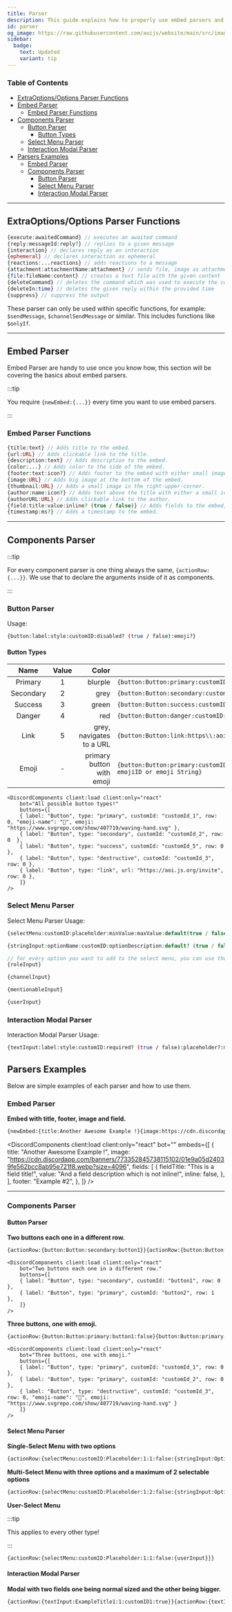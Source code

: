 ```yaml
---
title: Parser
description: This guide explains how to properly use embed parsers and component parsers. Including basics and examples.
id: parser
og_image: https://raw.githubusercontent.com/aoijs/website/main/src/images/og/17.png
sidebar:
  badge:
    text: Updated
    variant: tip
---
```



### Table of Contents

- [ExtraOptions/Options Parser Functions](#extraoptionsoptions-parser-functions)
- [Embed Parser](#embed-parser)
  - [Embed Parser Functions](#embed-parser-functions)
- [Components Parser](#components-parser)
  - [Button Parser](#button-parser)
    - [Button Types](#button-types)
  - [Select Menu Parser](#select-menu-parser)
  - [Interaction Modal Parser](#interaction-modal-parser)
- [Parsers Examples](#parsers-examples)
  - [Embed Parser](#embed-parser-1)
  - [Components Parser](#components-parser-1)
    - [Button Parser](#button-parser-1)
    - [Select Menu Parser](#select-menu-parser-1)
    - [Interaction Modal Parser](#interaction-modal-parser-1)

---

## ExtraOptions/Options Parser Functions

```php
{execute:awaitedCommand} // executes an awaited command
{reply:messageId:reply?} // replies to a given message
{interaction} // declares reply as an interaction
{ephemeral} // declares interaction as ephemeral
{reactions:...reactions} // adds reactions to a message
{attachment:attachmentName:attachment} // sends file, image as attachment
{file:fileName:content} // creates a text file with the given content
{deleteCommand} // deletes the command which was used to execute the command
{deleteIn:time} // deletes the given reply within the provided time
{suppress} // suppress the output
```

These parser can only be used within specific functions, for example:
`$sendMessage`, `$channelSendMessage` or similar. This includes functions like `$onlyIf`.

---

## Embed Parser

Embed Parser are handy to use once you know how, this section will be covering the basics about embed parsers.

:::tip

You require `{newEmbed:{...}}` every time you want to use embed parsers.

:::

### Embed Parser Functions

```php
{title:text} // Adds title to the embed.
{url:URL} // Adds clickable link to the title.
{description:text} // Adds description to the embed.
{color:...} // Adds color to the side of the embed.
{footer:text:icon?} // Adds footer to the embed with either small image on the left of the footer or none.
{image:URL} // Adds big image at the bottom of the embed.
{thumbnail:URL} // Adds a small image in the right-upper-corner.
{author:name:icon?} // Adds text above the title with either a small icon on the left or none.
{authorURL:URL} // Adds clickable link to the author.
{field:title:value:inline? (true / false)} // Adds fields to the embed, which is either inline or not.
{timestamp:ms?} // Adds a timestamp to the embed.
```

---

## Components Parser

:::tip

For every component parser is one thing always the same, `{actionRow:{...}}`. We use that to declare the arguments inside of it as components.

:::

### Button Parser

Usage:

```bash
{button:label:style:customID:disabled? (true / false):emoji?}
```

#### Button Types

|   Name    | Value |                     Color |                                                                               |
| :-------: | :---: | ------------------------: | ----------------------------------------------------------------------------- |
|  Primary  |   1   |                   blurple | `{button:Button:primary:customID:false}`                                      |
| Secondary |   2   |                      grey | `{button:Button:secondary:customID:false}`                                    |
|  Success  |   3   |                     green | `{button:Button:success:customID:false}`                                      |
|  Danger   |   4   |                       red | `{button:Button:danger:customID:false}`                                       |
|   Link    |   5   |  grey, navigates to a URL | `{button:Button:link:https\\:aoi.js.org/invite:false}`                        |
|   Emoji   |   -   | primary button with emoji | `{button:Button:primary:customID:false:emojiName or emojiID or emoji String}` |

    <DiscordComponents client:load client:only="react"
        bot="All possible button types!"
        buttons={[
        { label: "Button", type: "primary", customId: "customId_1", row: 0, "emoji-name": "👋", emoji: "https://www.svgrepo.com/show/407719/waving-hand.svg" },
        { label: "Button", type: "secondary", customId: "customId_2", row: 0  },
        { label: "Button", type: "success", customId: "customId_5", row: 0 },
        { label: "Button", type: "destructive", customId: "customId_3", row: 0 },
        { label: "Button", type: "link", url: "https://aoi.js.org/invite", row: 0 },
        ]}
    />

### Select Menu Parser

Select Menu Parser Usage:

```php
{selectMenu:customID:placeholder:minValue:maxValue:default(true / false):...options}

{stringInput:optionName:customID:optionDescription:default? (true / false):emoji?}

// for every option you want to add to the select menu, you can use the following:
{roleInput}

{channelInput}

{mentionableInput}

{userInput}
```

### Interaction Modal Parser

Interaction Modal Parser Usage:

```bash
{textInput:label:style:customID:required? (true / false):placeholder?:minLength?:maxLength?:defaultValue?}
```

## Parsers Examples

Below are simple examples of each parser and how to use them.

### Embed Parser

**Embed with title, footer, image and field.**

```bash
{newEmbed:{title:Another Awesome Example !}{image:https://cdn.discordapp.com/banners/773352845738115102/01e9a05d24039fe562bcc8ab95e721f8.webp?size=4096}{field:This is a field title!:And a field description which is not inline!:false}{footer:Example #2}}
```

<DiscordComponents
  client:load
  client:only="react"
  bot=""
  embeds={[
    {
      title: "Another Awesome Example !",
      image:
        "https://cdn.discordapp.com/banners/773352845738115102/01e9a05d24039fe562bcc8ab95e721f8.webp?size=4096",
      fields: [
        {
          fieldTitle: "This is a field title!",
          value: "And a field description which is not inline!",
          inline: false,
        },
      ],
      footer: "Example #2",
    },
  ]}
/>

---

### Components Parser

#### Button Parser

**Two buttons each one in a different row.**

```bash
{actionRow:{button:Button:secondary:button1}}{actionRow:{button:Button:primary:button2}}
```

    <DiscordComponents client:load client:only="react"
        bot="Two buttons each one in a different row."
        buttons={[
        { label: "Button", type: "secondary", customId: "button1", row: 0 },
        { label: "Button", type: "primary", customId: "button2", row: 1  },
        ]}
    />

**Three buttons, one with emoji.**

```bash
{actionRow:{button:Button:primary:button1:false}{button:Button:primary:button2:false}{button:Button:danger:button3:false:👋}}
```

    <DiscordComponents client:load client:only="react"
        bot="Three buttons, one with emoji."
        buttons={[
        { label: "Button", type: "primary", customId: "customId_1", row: 0 },
        { label: "Button", type: "primary", customId: "customId_2", row: 0  },
        { label: "Button", type: "destructive", customId: "customId_3", row: 0, "emoji-name": "👋", emoji: "https://www.svgrepo.com/show/407719/waving-hand.svg" }
        ]}
    />

#### Select Menu Parser

**Single-Select Menu with two options**

```bash
{actionRow:{selectMenu:customID:Placeholder:1:1:false:{stringInput:Option1:1:OptionDescription1:false:👋}{stringInput:Option2:2:OptionDescription2:false}}}
```

**Multi-Select Menu with three options and a maximum of 2 selectable options**

```bash
{actionRow:{selectMenu:customID:Placeholder:1:2:false:{stringInput:Option1:1:OptionDescription1:false:👋}{stringInput:Option2:2:OptionDescription2:false}{stringInput:Option3:3:OptionDescription3:false}}}
```

**User-Select Menu**

:::tip

This applies to every other type!

:::

```bash
{actionRow:{selectMenu:customID:Placeholder:1:1:false:{userInput}}}
```

#### Interaction Modal Parser

**Modal with two fields one being normal sized and the other being bigger.**

```bash
{actionRow:{textInput:ExampleTitle1:1:customID1:true}}{actionRow:{textInput:ExampleTitle2:2:customID2:false}}
```
